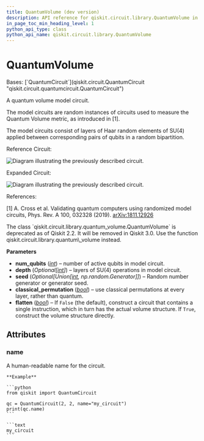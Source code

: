 ```yaml
---
title: QuantumVolume (dev version)
description: API reference for qiskit.circuit.library.QuantumVolume in the dev version of qiskit
in_page_toc_min_heading_level: 1
python_api_type: class
python_api_name: qiskit.circuit.library.QuantumVolume
---
```


# QuantumVolume

<Class id="qiskit.circuit.library.QuantumVolume" isDedicatedPage={true} github="https://github.com/Qiskit/qiskit/tree/main/qiskit/circuit/library/quantum_volume.py#L26-L135" signature="qiskit.circuit.library.QuantumVolume(num_qubits, depth=None, seed=None, classical_permutation=True, *, flatten=False)" modifiers="class">
  Bases: [`QuantumCircuit`](qiskit.circuit.QuantumCircuit "qiskit.circuit.quantumcircuit.QuantumCircuit")

  A quantum volume model circuit.

  The model circuits are random instances of circuits used to measure the Quantum Volume metric, as introduced in \[1].

  The model circuits consist of layers of Haar random elements of SU(4) applied between corresponding pairs of qubits in a random bipartition.

  Reference Circuit:

  ![Diagram illustrating the previously described circuit.](/docs/images/api/qiskit/dev/qiskit-circuit-library-QuantumVolume-1.avif)

  Expanded Circuit:

  ![Diagram illustrating the previously described circuit.](/docs/images/api/qiskit/dev/qiskit-circuit-library-QuantumVolume-2.avif)

  References:

  \[1] A. Cross et al. Validating quantum computers using randomized model circuits, Phys. Rev. A 100, 032328 (2019). [arXiv:1811.12926](https://arxiv.org/abs/1811.12926)

  <Admonition title="Deprecated since version 2.2" type="danger">
    The class `qiskit.circuit.library.quantum_volume.QuantumVolume` is deprecated as of Qiskit 2.2. It will be removed in Qiskit 3.0. Use the function qiskit.circuit.library.quantum\_volume instead.
  </Admonition>

  **Parameters**

  *   **num\_qubits** ([*int*](https://docs.python.org/3/library/functions.html#int "(in Python v3.14)")) – number of active qubits in model circuit.
  *   **depth** (*Optional\[*[*int*](https://docs.python.org/3/library/functions.html#int "(in Python v3.14)")*]*) – layers of SU(4) operations in model circuit.
  *   **seed** (*Optional\[Union\[*[*int*](https://docs.python.org/3/library/functions.html#int "(in Python v3.14)")*, np.random.Generator]]*) – Random number generator or generator seed.
  *   **classical\_permutation** ([*bool*](https://docs.python.org/3/library/functions.html#bool "(in Python v3.14)")) – use classical permutations at every layer, rather than quantum.
  *   **flatten** ([*bool*](https://docs.python.org/3/library/functions.html#bool "(in Python v3.14)")) – If `False` (the default), construct a circuit that contains a single instruction, which in turn has the actual volume structure. If `True`, construct the volume structure directly.

  ## Attributes

  ### name

  <Attribute id="qiskit.circuit.library.QuantumVolume.name" attributeTypeHint="str">
    A human-readable name for the circuit.

    **Example**

    ```python
    from qiskit import QuantumCircuit

    qc = QuantumCircuit(2, 2, name="my_circuit")
    print(qc.name)
    ```

    ```text
    my_circuit
    ```
  </Attribute>
</Class>


